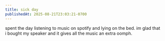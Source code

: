 ```yaml
---
title: sick day
publishedAt: 2025-08-21T23:03:21-0700
---
```


spent the day listening to music on spotify and lying on the bed. im glad that i bought my speaker and it gives all the music an
extra oomph.
